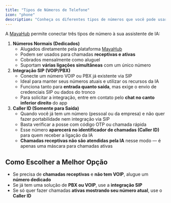 ```yaml
---
title: "Tipos de Números de Telefone"
icon: "phone"
description: "Conheça os diferentes tipos de números que você pode usar com o Autocalls.ai: números dedicados, integração SIP e Caller ID"
---
```


A [MayaHub](http://mayahub.online) permite conectar três tipos de número à sua assistente de IA:

1. **Números Normais (Dedicados)**
   - Alugados diretamente pela plataforma [MayaHub](http://mayahub.online)
   - Podem ser usados para chamadas **receptivas e ativas**
   - Cobrados mensalmente como aluguel
   - Suportam **várias ligações simultâneas** com um único número
2. **Integração SIP (VOIP/PBX)**
   - Conecte um número VOIP ou PBX já existente via SIP
   - Ideal para manter seus números atuais e utilizar os recursos da IA
   - Funciona tanto para **entrada quanto saída**, mas exige o envio de credenciais SIP ou dados do tronco
   - Para solicitar a integração, entre em contato pelo **chat no canto inferior direito** do app
3. **Caller ID (Somente para Saída)**
   - Quando você já tem um número (pessoal ou da empresa) e não quer fazer portabilidade nem integração via SIP
   - Basta verificar a posse com código OTP ou chamada rápida
   - Esse número **aparecerá no identificador de chamadas (Caller ID)** para quem receber a ligação da IA
   - **Chamadas receptivas não são atendidas pela IA** nesse modo — é apenas uma máscara para chamadas ativas

## **Como Escolher a Melhor Opção**

- Se precisa de **chamadas receptivas** e **não tem VOIP**, alugue um **número dedicado**
- Se já tem uma solução de **PBX ou VOIP**, use a **integração SIP**
- Se só quer fazer chamadas **ativas mostrando seu número atual**, use o **Caller ID**
